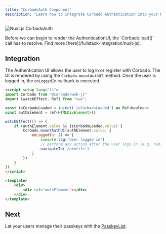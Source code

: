 ```yaml
---
title: "CorbadoAuth Component"
description: "Learn how to integrate Corbado Authentication into your Nuxt.js application."
---
```



![Nuxt.js CorbadoAuth](/images/frontend-integration/ui-components/corbado-auth/corbadoauth-component-dark.webp)

<Warning>
    Before we can begin to render the AuthenticationUI, the `Corbado.load()` call has to resolve.
    Find more [here](/fullstack-integration/nuxt-js).
</Warning>

## Integration

The Authentication UI allows the user to log in or register with Corbado.
The UI is rendered by using the `Corbado.mountAuthUI` method.
Once the user is logged in, the `onLoggedIn` callback is executed.

```html pages/index.vue
<script setup lang="ts">
import Corbado from "@corbado/web-js"
import {watchEffect, Ref} from "vue";

const isCorbadoLoaded = inject('isCorbadoLoaded') as Ref<boolean>
const authElement = ref<HTMLDivElement>()

watchEffect(() => {
    if (authElement.value && isCorbadoLoaded.value) {
        Corbado.mountAuthUI(authElement.value, {
            onLoggedIn: () => {
                console.log('User logged in')
                // perform any action after the user logs in (e.g. redirect to another page)
                navigateTo('/profile')
            }
        })
    }
})
</script>

<template>
    <div>
        <div ref="authElement"></div>
    </div>
</template>
```

<StylingTranslationCards />

## Next

Let your users manage their passkeys with the [PasskeyList](/fullstack-integration/nuxt-js/passkeylist).